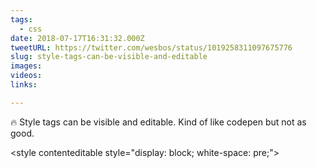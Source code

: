 ```yaml
---
tags:
  - css
date: 2018-07-17T16:31:32.000Z
tweetURL: https://twitter.com/wesbos/status/1019258311097675776
slug: style-tags-can-be-visible-and-editable
images:
videos:
links:

---
```

🔥 Style tags can be visible and editable. Kind of like codepen but not as good.

&lt;style contenteditable style="display: block; white-space: pre;"&gt;

